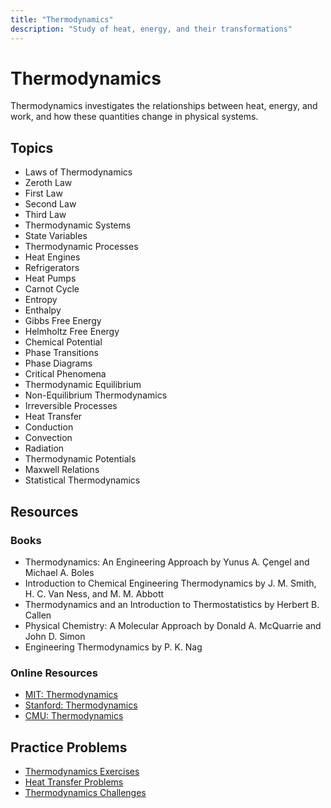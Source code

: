 ```yaml
---
title: "Thermodynamics"
description: "Study of heat, energy, and their transformations"
---
```


# Thermodynamics

Thermodynamics investigates the relationships between heat, energy, and work, and how these quantities change in physical systems.

## Topics

- Laws of Thermodynamics
- Zeroth Law
- First Law
- Second Law
- Third Law
- Thermodynamic Systems
- State Variables
- Thermodynamic Processes
- Heat Engines
- Refrigerators
- Heat Pumps
- Carnot Cycle
- Entropy
- Enthalpy
- Gibbs Free Energy
- Helmholtz Free Energy
- Chemical Potential
- Phase Transitions
- Phase Diagrams
- Critical Phenomena
- Thermodynamic Equilibrium
- Non-Equilibrium Thermodynamics
- Irreversible Processes
- Heat Transfer
- Conduction
- Convection
- Radiation
- Thermodynamic Potentials
- Maxwell Relations
- Statistical Thermodynamics

## Resources

### Books

- Thermodynamics: An Engineering Approach by Yunus A. Çengel and Michael A. Boles
- Introduction to Chemical Engineering Thermodynamics by J. M. Smith, H. C. Van Ness, and M. M. Abbott
- Thermodynamics and an Introduction to Thermostatistics by Herbert B. Callen
- Physical Chemistry: A Molecular Approach by Donald A. McQuarrie and John D. Simon
- Engineering Thermodynamics by P. K. Nag

### Online Resources

- [MIT: Thermodynamics](https://ocw.mit.edu/courses/physics/8-044-statistical-physics-i-spring-2013/)
- [Stanford: Thermodynamics](https://www.coursera.org/learn/thermodynamics)
- [CMU: Thermodynamics](https://www.cmu.edu/physics/research/thermodynamics/)

## Practice Problems

- [Thermodynamics Exercises](https://www.cornell.edu/courses/physics/thermodynamics/)
- [Heat Transfer Problems](https://www.cmu.edu/physics/research/thermodynamics/)
- [Thermodynamics Challenges](https://www.coursera.org/learn/thermodynamics) 